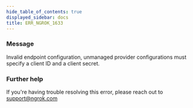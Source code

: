 ```yaml
---
hide_table_of_contents: true
displayed_sidebar: docs
title: ERR_NGROK_1633
---
```




### Message

Invalid endpoint configuration, unmanaged provider configurations must specify a client ID and a client secret.

<ErrorDetails error="err_ngrok_1633" />

### Further help

If you're having trouble resolving this error, please reach out to [support@ngrok.com](mailto:support@ngrok.com?subject=Help%20with%20ERR_NGROK_1633)
